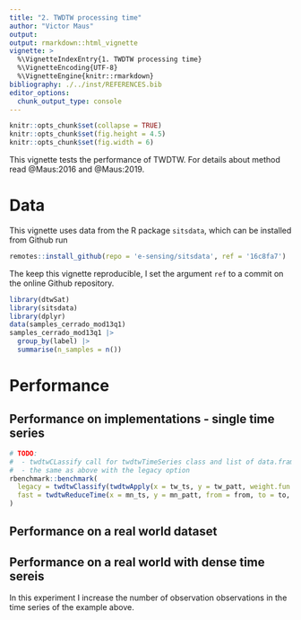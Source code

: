 ```yaml
---
title: "2. TWDTW processing time"
author: "Victor Maus"
output:
output: rmarkdown::html_vignette
vignette: >
  %\VignetteIndexEntry{1. TWDTW processing time}
  %\VignetteEncoding{UTF-8}
  %\VignetteEngine{knitr::rmarkdown}
bibliography: ./../inst/REFERENCES.bib
editor_options: 
  chunk_output_type: console
---
```


```r
knitr::opts_chunk$set(collapse = TRUE)
knitr::opts_chunk$set(fig.height = 4.5)
knitr::opts_chunk$set(fig.width = 6)
```
This vignette tests the performance of TWDTW. For details about method read @Maus:2016 and @Maus:2019.

# Data 

This vignette uses data from the R package `sitsdata`, which can be installed from Github run
```r
remotes::install_github(repo = 'e-sensing/sitsdata', ref = '16c8fa7')
```
The keep this vignette reproducible, I set the argument `ref` to a commit on the online Github repository.

```r
library(dtwSat)
library(sitsdata)
library(dplyr)
data(samples_cerrado_mod13q1)
samples_cerrado_mod13q1 |> 
  group_by(label) |> 
  summarise(n_samples = n())
```

# Performance 

## Performance on implementations - single time series


```r
# TODO: 
#  - twdtwCLassify call for twdtwTimeSeries class and list of data.frame/data.table
#  - the same as above with the legacy option
rbenchmark::benchmark(
  legacy = twdtwClassify(twdtwApply(x = tw_ts, y = tw_patt, weight.fun = log_fun), from = from, to = to, by = by)[[1]],
  fast = twdtwReduceTime(x = mn_ts, y = mn_patt, from = from, to = to, by = by)
)
```

## Performance on a real world dataset

## Performance on a real world with dense time sereis

In this experiment I increase the number of observation observations in the time series of the example above.





